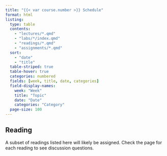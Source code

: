 ```yaml
---
title: "{{< var course.number >}} Schedule"
format: html
listing:
  type: table
  contents:
    - "lectures/*.qmd"
    - "labs/*/index.qmd"
    - "readings/*.qmd"
    - "assignments/*.qmd"
  sort:
    - "date"
    - "title"
  table-striped: true
  table-hover: true
  categories: numbered
  fields: [week, title, date, categories]
  field-display-names: 
    week: "Week"
    title: "Topic"
    date: "Date"
    categories: "Category"
  page-size: 100
---
```


::: {.callout-note}
## Reading

A subset of readings listed here will likely be assigned.
Check the page for each reading to see discussion questions.
:::
